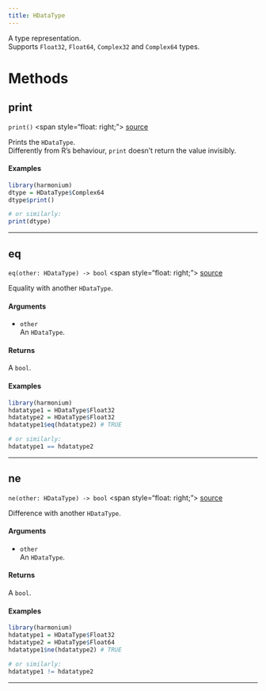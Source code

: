 ```yaml
---
title: HDataType
---
```


A type representation. \
Supports `Float32`, `Float64`, `Complex32` and `Complex64` types. \

# Methods

## print

`print()` \<span style="float: right;"> [source](https://github.com/daniellga/harmonium/tree/master/r-harmonium/src/rust/src/hdatatype.rs#L42) </span> \

Prints the `HDataType`. \
Differently from R's behaviour, `print` doesn't return the value invisibly. \

#### Examples

```r
library(harmonium)
dtype = HDataType$Complex64
dtype$print()

# or similarly:
print(dtype)
```

_________

## eq

`eq(other: HDataType) -> bool` \<span style="float: right;"> [source](https://github.com/daniellga/harmonium/tree/master/r-harmonium/src/rust/src/hdatatype.rs#L77) </span> \

Equality with another `HDataType`. \

#### Arguments

* `other` \
An `HDataType`. \

#### Returns

A `bool`.

#### Examples

```r
library(harmonium)
hdatatype1 = HDataType$Float32
hdatatype2 = HDataType$Float32
hdatatype1$eq(hdatatype2) # TRUE

# or similarly:
hdatatype1 == hdatatype2
```

_________

## ne

`ne(other: HDataType) -> bool` \<span style="float: right;"> [source](https://github.com/daniellga/harmonium/tree/master/r-harmonium/src/rust/src/hdatatype.rs#L113) </span> \

Difference with another `HDataType`. \

#### Arguments

* `other` \
An `HDataType`. \

#### Returns

A `bool`. \

#### Examples

```r
library(harmonium)
hdatatype1 = HDataType$Float32
hdatatype2 = HDataType$Float64
hdatatype1$ne(hdatatype2) # TRUE

# or similarly:
hdatatype1 != hdatatype2
```

_________
